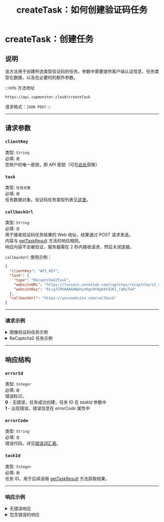 ﻿---
sidebar_position: 0
sidebar_label: createTask
title: "createTask：如何创建验证码任务"
description: "createTask：该方法用于创建指定类型验证码的任务。参数中包含客户端认证信息、任务类型化数据以及其他可选参数。"
---


<ArticleHead slug="api/methods/create-task" />

# createTask：创建任务

## **说明**

该方法用于创建所选类型验证码的任务。参数中需要提供客户端认证信息、任务类型化数据，以及在必要时的额外参数。

:::info 方法地址

```http
https://api.capmonster.cloud/createTask
```

请求格式：`JSON POST`
:::

---

## 请求参数

### `clientKey`

类型: `String` <br />
必填: `是`<br />
您账户的唯一密钥，即 API 密钥（可在[此处](https://capmonster.cloud/Dashboard)获取）

### `task`

类型: `任务对象` <br />
必填: `是`<br />
任务数据对象。验证码任务类型列表见[这里](../../captchas)。

### `callbackUrl`

类型: `String` <br />
必填: `否`<br />
用于接收验证码任务结果的 Web 地址，结果通过 POST 请求发送。<br />内容与 [getTaskResult](./get-task-result.md) 方法的响应相同。<br />响应内容不会被验证，服务器需在 2 秒内接收请求，然后关闭连接。

`callbackUrl` 使用示例：

```json
{
  "clientKey": "API_KEY",
  "task": {
    "type": "RecaptchaV2Task",
    "websiteURL": "https://lessons.zennolab.com/captchas/recaptcha/v2_simple.php?level=high",
    "websiteKey": "6Lcg7CMUAAAAANphynKgn9YAgA4tQ2KI_iqRyTwd"
  },
  "callbackUrl": "https://yourwebsite.com/callback"
}
```

---

### 请求示例

<details>
  <summary>
    图像验证码任务示例
  </summary>

```json
{
  "clientKey":"API_KEY",
  "task": 
  {
    "type":"ImageToTextTask",
    "body":"BASE64_BODY_HERE!"
  }
}
```

</details>

<details>
  <summary>
    ReCaptcha2 任务示例
  </summary>

```json
{
  "clientKey":"API_KEY",
  "task": 
  {
    "type":"RecaptchaV2Task",
    "websiteURL":"https://lessons.zennolab.com/captchas/recaptcha/v2_simple.php?level=high",
    "websiteKey":"6Lcg7CMUAAAAANphynKgn9YAgA4tQ2KI_iqRyTwd"
  }
}
```

</details>

---

## 响应结构

### `errorId`

类型: `Integer` <br />
必填: `是`<br />
错误标识。<br />**0** - 无错误，任务成功创建，任务 ID 在 *taskId* 参数中<br />**1** - 出现错误，错误信息在 *errorCode* 属性中

### `errorCode`

类型: `String` <br />
必填: `否`<br />
错误代码。详见[错误词汇表](../api-errors.md)。

### `taskId`

类型: `Integer` <br />
必填: `是`<br />
任务 ID，用于后续调用 [getTaskResult](./get-task-result.md) 方法获取结果。

---

### 响应示例

<details>
  <summary>无错误响应</summary>

```json
{
  "errorId": 0,
  "taskId": 7654321
}
```

</details>

<details>
  <summary>包含错误的响应</summary>

```json
{
  "errorId": 1,
  "errorCode": "ERROR_KEY_DOES_NOT_EXIST",
  "errorDescription": "Account authorization key not found in the system or has incorrect format",
  "taskId": 0
}
```

</details>
